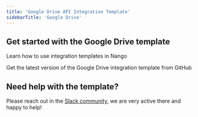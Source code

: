 ```yaml
---
title: 'Google Drive API Integration Template'
sidebarTitle: 'Google Drive'
---
```


## Get started with the Google Drive template

<Card title="How to use integration templates"
      href="/understand/concepts/templates"
      icon="book-open">
    Learn how to use integration templates in Nango
</Card>

<Card title="Get the Google Drive template"
      href="https://github.com/NangoHQ/integration-templates/tree/main/integrations/google-drive"
      icon="github">
    Get the latest version of the Google Drive integration template from GitHub
</Card>

## Need help with the template?
Please reach out in the [Slack community](https://nango.dev/slack), we are very active there and happy to help!